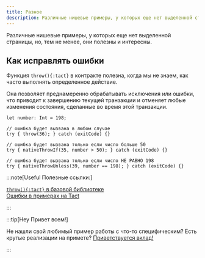 ```yaml
---
title: Разное
description: Различные нишевые примеры, у которых еще нет выделенной страницы, но, тем не менее, они полезны и интересны
---
```


Различные нишевые примеры, у которых еще нет выделенной страницы, но, тем не менее, они полезны и интересны.

## Как исправлять ошибки

Функция `throw(){:tact}` в контракте полезна, когда мы не знаем, как часто выполнять определенное действие.

Она позволяет преднамеренно обрабатывать исключения или ошибки, что приводит к завершению текущей транзакции и отменяет любые изменения состояния, сделанные во время этой транзакции.

```tact
let number: Int = 198;

// ошибка будет вызвана в любом случае
try { throw(36); } catch (exitCode) {}

// ошибка будет вызвана только если число больше 50
try { nativeThrowIf(35, number > 50); } catch (exitCode) {}

// ошибка будет вызвана только если число НЕ РАВНО 198
try { nativeThrowUnless(39, number == 198); } catch (exitCode) {}
```

:::note[Useful Полезные ссылки:]

  [`throw(){:tact}`  в базовой библиотеке](/ru/ref/core-debug#throw)\
  [Ошибки в примерах на Tact](https://tact-by-example.org/03-errors)

:::

:::tip[Hey Привет всем!]

  Не нашли свой любимый пример работы с что-то специфическим? Есть крутые реализации на примете? [Приветствуется вклад!](https://github.com/tact-lang/tact/issues)

:::
